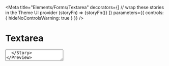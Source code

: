 


<Meta
  title="Elements/Forms/Textarea"
  decorators={[
    // wrap these stories in the Theme UI provider
    (storyFn) => <ThemeUIRenderer>{storyFn()}</ThemeUIRenderer>
  ]}
  parameters={{
    controls: { hideNoControlsWarning: true }
  }}
/>

# Textarea

<Preview>
  <Story name="Default">
    <Textarea
      defaultValue='Hello'
      rows={8}
    />
  </Story>
</Preview>

### Textarea Props

<ComponentSupport themeUi={true}/>

<ThemeUIVariantGroup name="inputs" defaultStylesName={false}/>

<Props of={Textarea} />

# Using theme-ui props

<Preview>
  <Story name="Using theme-ui props">
    <Textarea
      color="primary"
      p={2}
      defaultValue='Hello'
      rows={8}
    />
  </Story>
</Preview>

# Using the SX prop

<Preview>
  <Story name="Using the SX prop">
    <Textarea
      sx={{padding: 4, color: 'red.6'}}
      defaultValue='Hello'
      rows={8}
    />
  </Story>
</Preview>

# Using the variant prop

<Preview>
  <Story name="Using the variant prop">
    <Textarea
      variant="shadow"
      defaultValue='Hello'
      rows={8}
    />
  </Story>
</Preview>
